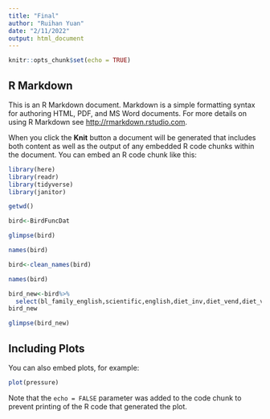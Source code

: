 ```yaml
---
title: "Final"
author: "Ruihan Yuan"
date: "2/11/2022"
output: html_document
---
```


```r
knitr::opts_chunk$set(echo = TRUE)
```

## R Markdown

This is an R Markdown document. Markdown is a simple formatting syntax for authoring HTML, PDF, and MS Word documents. For more details on using R Markdown see <http://rmarkdown.rstudio.com>.

When you click the **Knit** button a document will be generated that includes both content as well as the output of any embedded R code chunks within the document. You can embed an R code chunk like this:

```r
library(here)
library(readr)
library(tidyverse)
library(janitor)
```

```r
getwd()
```
```r
bird<-BirdFuncDat
```

```r
glimpse(bird)
```

```r
names(bird)
```

```r
bird<-clean_names(bird)
```

```r
names(bird)
```


```r
bird_new<-bird%>%
  select(bl_family_english,scientific,english,diet_inv,diet_vend,diet_vect,diet_vfish,diet_vunk,diet_scav,diet_fruit,diet_nect,diet_seed,diet_plant_o,diet_5cat,for_strat_watbelowsurf,for_strat_wataroundsurf,for_strat_ground,for_strat_understory,for_strat_midhigh,for_strat_canopy,for_strat_aerial,nocturnal,body_mass_value)
bird_new
```
```r
glimpse(bird_new)
```

## Including Plots

You can also embed plots, for example:

```r
plot(pressure)
```

Note that the `echo = FALSE` parameter was added to the code chunk to prevent printing of the R code that generated the plot.
